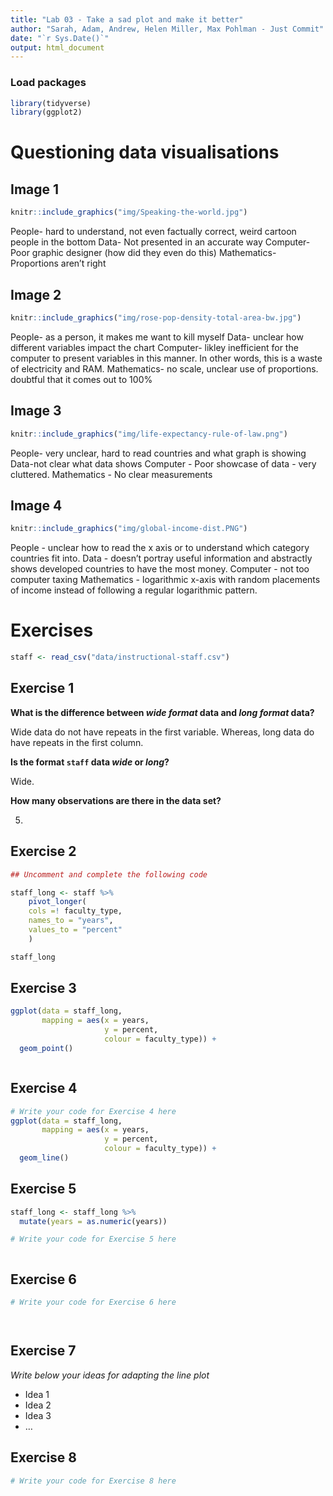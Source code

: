 ```yaml
---
title: "Lab 03 - Take a sad plot and make it better"
author: "Sarah, Adam, Andrew, Helen Miller, Max Pohlman - Just Commit"
date: "`r Sys.Date()`"
output: html_document
---
```


### Load packages

```r
library(tidyverse)
library(ggplot2)
```


# Questioning data visualisations

## Image 1

```r
knitr::include_graphics("img/Speaking-the-world.jpg")
```

People- hard to understand, not even factually correct, weird cartoon people in the bottom
Data- Not presented in an accurate way
Computer- Poor graphic designer (how did they even do this)
Mathematics- Proportions aren't right





## Image 2

```r
knitr::include_graphics("img/rose-pop-density-total-area-bw.jpg")
```

People- as a person, it makes me want to kill myself
Data- unclear how different variables impact the chart
Computer- likley inefficient for the computer to present variables in this manner. In other words, this is a waste of electricity and RAM.
Mathematics- no scale, unclear use of proportions. doubtful that it comes out to 100%



## Image 3

```r
knitr::include_graphics("img/life-expectancy-rule-of-law.png")
```

People- very unclear, hard to read countries and what graph is showing
Data-not clear what data shows
Computer - Poor showcase of data - very cluttered.
Mathematics - No clear measurements




## Image 4

```r
knitr::include_graphics("img/global-income-dist.PNG")
```

People - unclear how to read the x axis or to understand which category countries fit into.
Data - doesn't portray useful information and abstractly shows developed countries to have the most money.
Computer - not too computer taxing
Mathematics - logarithmic x-axis with random placements of income instead of following a regular logarithmic pattern.




# Exercises

```r
staff <- read_csv("data/instructional-staff.csv")
```


## Exercise 1

**What is the difference between *wide format* data and *long format* data?**

Wide data do not have repeats in the first variable. Whereas, long data do have repeats in the first column.


**Is the format `staff` data *wide* or *long*?**

Wide.


**How many observations are there in the data set?**

5.


## Exercise 2

```r
## Uncomment and complete the following code

staff_long <- staff %>%
    pivot_longer(
    cols =! faculty_type, 
    names_to = "years",
    values_to = "percent"
    )

staff_long

```


## Exercise 3

```r
ggplot(data = staff_long,
       mapping = aes(x = years, 
                     y = percent, 
                     colour = faculty_type)) +
  geom_point()



```

## Exercise 4

```r
# Write your code for Exercise 4 here
ggplot(data = staff_long,
       mapping = aes(x = years, 
                     y = percent, 
                     colour = faculty_type)) +
  geom_line()


```

## Exercise 5

```r
staff_long <- staff_long %>%
  mutate(years = as.numeric(years))
```


```r
# Write your code for Exercise 5 here



```

## Exercise 6

```r
# Write your code for Exercise 6 here




```

## Exercise 7

_Write below your ideas for adapting the line plot_

* Idea 1
* Idea 2
* Idea 3
* ...


## Exercise 8

```r
# Write your code for Exercise 8 here



```


